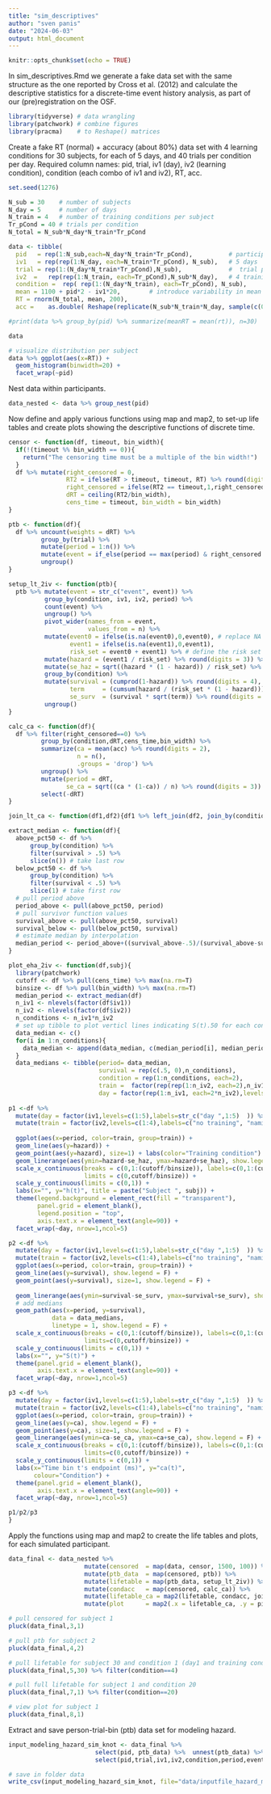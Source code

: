 ```yaml
---
title: "sim_descriptives"
author: "sven panis"
date: "2024-06-03"
output: html_document
---
```


```r
knitr::opts_chunk$set(echo = TRUE)
```

In sim_descriptives.Rmd we generate a fake data set with the same structure as the one reported by Cross et al. (2012) and calculate the descriptive statistics for a discrete-time event history analysis, as part of our (pre)registration on the OSF.

```r
library(tidyverse) # data wrangling
library(patchwork) # combine figures
library(pracma)    # to Reshape() matrices
```

Create a fake RT (normal) + accuracy (about 80%) data set with 4 learning conditions for 30 subjects, for each of 5 days, and 40 trials per condition per day.
Required column names: pid, trial, iv1 (day), iv2 (learning condition), condition (each combo of iv1 and iv2), RT, acc.

```r
set.seed(1276)

N_sub = 30    # number of subjects
N_day = 5     # number of days
N_train = 4   # number of training conditions per subject
Tr_pCond = 40 # trials per condition
N_total = N_sub*N_day*N_train*Tr_pCond

data <- tibble(
  pid   = rep(1:N_sub,each=N_day*N_train*Tr_pCond),          # participant ID
  iv1   = rep(rep(1:N_day, each=N_train*Tr_pCond), N_sub),   # 5 days
  trial = rep(1:(N_day*N_train*Tr_pCond),N_sub),             #  trial per subject
  iv2  =   rep(rep(1:N_train, each=Tr_pCond),N_sub*N_day),   # 4 training conditions
  condition =  rep( rep(1:(N_day*N_train), each=Tr_pCond), N_sub),           # track each combination of day and training condition
  mean = 1100 + pid*2 - iv1*20,        # introduce variability in mean RT between subjects and days
  RT = rnorm(N_total, mean, 200),
  acc =    as.double( Reshape(replicate(N_sub*N_train*N_day, sample(c(0,1), size=Tr_pCond,replace=T,prob=c(.2,.8))),N_total,1)))

#print(data %>% group_by(pid) %>% summarize(meanRT = mean(rt)), n=30)

data

# visualize distribution per subject
data %>% ggplot(aes(x=RT)) +
  geom_histogram(binwidth=20) +
  facet_wrap(~pid)
```

Nest data within participants.

```r
data_nested <- data %>% group_nest(pid)
```

Now define and apply various functions using map and map2, to set-up life tables and create plots showing the descriptive functions of discrete time.

```r
censor <- function(df, timeout, bin_width){
  if(!(timeout %% bin_width == 0)){
    return("The censoring time must be a multiple of the bin width!")
  }
  df %>% mutate(right_censored = 0,
                RT2 = ifelse(RT > timeout, timeout, RT) %>% round(digits=2),
                right_censored = ifelse(RT2 == timeout,1,right_censored),
                dRT = ceiling(RT2/bin_width),
                cens_time = timeout, bin_width = bin_width)
}
```

```r
ptb <- function(df){
  df %>% uncount(weights = dRT) %>% 
         group_by(trial) %>% 
         mutate(period = 1:n()) %>% 
         mutate(event = if_else(period == max(period) & right_censored == 0, 1, 0)) %>% 
         ungroup()
}
```

```r
setup_lt_2iv <- function(ptb){
  ptb %>% mutate(event = str_c("event", event)) %>%
          group_by(condition, iv1, iv2, period) %>% 
          count(event) %>% 
          ungroup() %>% 
          pivot_wider(names_from = event,
                      values_from = n) %>% 
          mutate(event0 = ifelse(is.na(event0),0,event0), # replace NA with 0
                 event1 = ifelse(is.na(event1),0,event1),
                 risk_set = event0 + event1) %>% # define the risk set
          mutate(hazard = (event1 / risk_set) %>% round(digits = 3)) %>% # calculate hazard estimate
          mutate(se_haz = sqrt((hazard * (1 - hazard)) / risk_set) %>% round(digits = 4)) %>% # se hazard
          group_by(condition) %>%
          mutate(survival = (cumprod(1-hazard)) %>% round(digits = 4), # calculate survival estimate
                 term     = (cumsum(hazard / (risk_set * (1 - hazard)))) %>% round(digits = 7),
                 se_surv  = (survival * sqrt(term)) %>% round(digits = 5)  ) %>% # Greenwood's (1926) approximation
          ungroup() 
}
```

```r
calc_ca <- function(df){
  df %>% filter(right_censored==0) %>%
         group_by(condition,dRT,cens_time,bin_width) %>%
         summarize(ca = mean(acc) %>% round(digits = 2),
                   n = n(),
                   .groups = 'drop') %>%
         ungroup() %>%
         mutate(period = dRT,
                se_ca = sqrt((ca * (1-ca)) / n) %>% round(digits = 3)) %>%
         select(-dRT)
}
```

```r
join_lt_ca <- function(df1,df2){df1 %>% left_join(df2, join_by(condition,period))}
```

```r
extract_median <- function(df){
  above_pct50 <- df %>% 
      group_by(condition) %>%
      filter(survival > .5) %>% 
      slice(n()) # take last row
  below_pct50 <- df %>% 
      group_by(condition) %>%
      filter(survival < .5) %>% 
      slice(1) # take first row
  # pull period above
  period_above <- pull(above_pct50, period)
  # pull survivor function values
  survival_above <- pull(above_pct50, survival)
  survival_below <- pull(below_pct50, survival)
  # estimate median by interpolation
  median_period <- period_above+((survival_above-.5)/(survival_above-survival_below))*((period_above+1)-period_above)
}
```

```r
plot_eha_2iv <- function(df,subj){
  library(patchwork)
  cutoff <- df %>% pull(cens_time) %>% max(na.rm=T)
  binsize <- df %>% pull(bin_width) %>% max(na.rm=T)
  median_period <- extract_median(df)
  n_iv1 <- nlevels(factor(df$iv1))
  n_iv2 <- nlevels(factor(df$iv2))
  n_conditions <- n_iv1*n_iv2
  # set up tibble to plot verticl lines indicating S(t).50 for each condition
  data_median <- c()
  for(i in 1:n_conditions){
    data_median <- append(data_median, c(median_period[i], median_period[i]))
  }
  data_medians <- tibble(period= data_median,
                         survival = rep(c(.5, 0),n_conditions),
                         condition = rep(1:n_conditions, each=2),
                         train =  factor(rep(rep(1:n_iv2, each=2),n_iv1),levels=c(1:4),labels=c("no training", "naming", "tying", "naming+tying")),
                         day = factor(rep(1:n_iv1, each=2*n_iv2),levels=c(1:5),labels=str_c("day ",1:5)  ))
  
p1 <-df %>% 
  mutate(day = factor(iv1,levels=c(1:5),labels=str_c("day ",1:5)  )) %>% 
  mutate(train = factor(iv2,levels=c(1:4),labels=c("no training", "naming", "tying", "naming+tying")  )) %>% 
                           
  ggplot(aes(x=period, color=train, group=train)) +
  geom_line(aes(y=hazard)) +
  geom_point(aes(y=hazard), size=1) + labs(color="Training condition") +
  geom_linerange(aes(ymin=hazard-se_haz, ymax=hazard+se_haz), show.legend = F) +
  scale_x_continuous(breaks = c(0,1:(cutoff/binsize)), labels=c(0,1:(cutoff/binsize)*binsize),
                     limits = c(0,cutoff/binsize)) +
  scale_y_continuous(limits = c(0,1)) +
  labs(x="", y="h(t)", title = paste("Subject ", subj)) +
  theme(legend.background = element_rect(fill = "transparent"),
        panel.grid = element_blank(),
        legend.position = "top",
        axis.text.x = element_text(angle=90)) +
  facet_wrap(~day, nrow=1,ncol=5)

p2 <-df %>%
  mutate(day = factor(iv1,levels=c(1:5),labels=str_c("day ",1:5)  )) %>% 
  mutate(train = factor(iv2,levels=c(1:4),labels=c("no training", "naming", "tying", "naming+tying")  )) %>% 
  ggplot(aes(x=period, color=train, group=train)) +
  geom_line(aes(y=survival), show.legend = F) +
  geom_point(aes(y=survival), size=1, show.legend = F) +
  
  geom_linerange(aes(ymin=survival-se_surv, ymax=survival+se_surv), show.legend = F) +
  # add medians
  geom_path(aes(x=period, y=survival),
            data = data_medians, 
            linetype = 1, show.legend = F) +
  scale_x_continuous(breaks = c(0,1:(cutoff/binsize)), labels=c(0,1:(cutoff/binsize)*binsize),
                     limits=c(0,cutoff/binsize)) +
  scale_y_continuous(limits = c(0,1)) +
  labs(x="", y="S(t)") +
  theme(panel.grid = element_blank(),
        axis.text.x = element_text(angle=90)) +
  facet_wrap(~day, nrow=1,ncol=5)

p3 <-df %>%
  mutate(day = factor(iv1,levels=c(1:5),labels=str_c("day ",1:5)  )) %>% 
  mutate(train = factor(iv2,levels=c(1:4),labels=c("no training", "naming", "tying", "naming+tying")  )) %>% 
  ggplot(aes(x=period, color=train, group=train)) +
  geom_line(aes(y=ca), show.legend = F) +
  geom_point(aes(y=ca), size=1, show.legend = F) +
  geom_linerange(aes(ymin=ca-se_ca, ymax=ca+se_ca), show.legend = F) +
  scale_x_continuous(breaks = c(0,1:(cutoff/binsize)), labels=c(0,1:(cutoff/binsize)*binsize),
                     limits=c(0,cutoff/binsize)) +
  scale_y_continuous(limits = c(0,1)) +
  labs(x="Time bin t's endpoint (ms)", y="ca(t)",
       colour="Condition") +
  theme(panel.grid = element_blank(),
        axis.text.x = element_text(angle=90)) +
  facet_wrap(~day, nrow=1,ncol=5)

p1/p2/p3
}
```

Apply the functions using map and map2 to create the life tables and plots, for each simulated participant.

```r
data_final <- data_nested %>% 
                     mutate(censored  = map(data, censor, 1500, 100)) %>%  # user input: censoring time, bin width
                     mutate(ptb_data  = map(censored, ptb)) %>%            # create person-trial-bin dataset
                     mutate(lifetable = map(ptb_data, setup_lt_2iv)) %>%   # create life tables without ca for 2 IV's
                     mutate(condacc   = map(censored, calc_ca)) %>%        # calculate ca
                     mutate(lifetable_ca = map2(lifetable, condacc, join_lt_ca)) %>%  # create life tables with ca
                     mutate(plot      = map2(.x = lifetable_ca, .y = pid, plot_eha_2iv))  # create plots of info in life tables for 2 IV's
```

```r
# pull censored for subject 1
pluck(data_final,3,1)

# pull ptb for subject 2
pluck(data_final,4,2)

# pull lifetable for subject 30 and condition 1 (day1 and training condition 1)
pluck(data_final,5,30) %>% filter(condition==4)

# pull full lifetable for subject 1 and condition 20
pluck(data_final,7,1) %>% filter(condition==20)

# view plot for subject 1
pluck(data_final,8,1)
```

Extract and save person-trial-bin (ptb) data set for modeling hazard.

```r
input_modeling_hazard_sim_knot <- data_final %>% 
                        select(pid, ptb_data) %>%  unnest(ptb_data) %>%
                        select(pid,trial,iv1,iv2,condition,period,event)

# save in folder data
write_csv(input_modeling_hazard_sim_knot, file="data/inputfile_hazard_modeling_sim_knot.csv")
```
